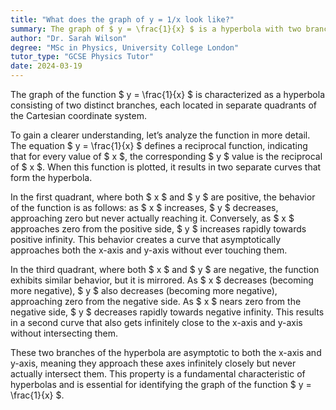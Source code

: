 ```yaml
---
title: "What does the graph of y = 1/x look like?"
summary: The graph of $ y = \frac{1}{x} $ is a hyperbola with two branches, one in each quadrant.
author: "Dr. Sarah Wilson"
degree: "MSc in Physics, University College London"
tutor_type: "GCSE Physics Tutor"
date: 2024-03-19
---
```


The graph of the function $ y = \frac{1}{x} $ is characterized as a hyperbola consisting of two distinct branches, each located in separate quadrants of the Cartesian coordinate system.

To gain a clearer understanding, let’s analyze the function in more detail. The equation $ y = \frac{1}{x} $ defines a reciprocal function, indicating that for every value of $ x $, the corresponding $ y $ value is the reciprocal of $ x $. When this function is plotted, it results in two separate curves that form the hyperbola.

In the first quadrant, where both $ x $ and $ y $ are positive, the behavior of the function is as follows: as $ x $ increases, $ y $ decreases, approaching zero but never actually reaching it. Conversely, as $ x $ approaches zero from the positive side, $ y $ increases rapidly towards positive infinity. This behavior creates a curve that asymptotically approaches both the x-axis and y-axis without ever touching them.

In the third quadrant, where both $ x $ and $ y $ are negative, the function exhibits similar behavior, but it is mirrored. As $ x $ decreases (becoming more negative), $ y $ also decreases (becoming more negative), approaching zero from the negative side. As $ x $ nears zero from the negative side, $ y $ decreases rapidly towards negative infinity. This results in a second curve that also gets infinitely close to the x-axis and y-axis without intersecting them.

These two branches of the hyperbola are asymptotic to both the x-axis and y-axis, meaning they approach these axes infinitely closely but never actually intersect them. This property is a fundamental characteristic of hyperbolas and is essential for identifying the graph of the function $ y = \frac{1}{x} $.
    